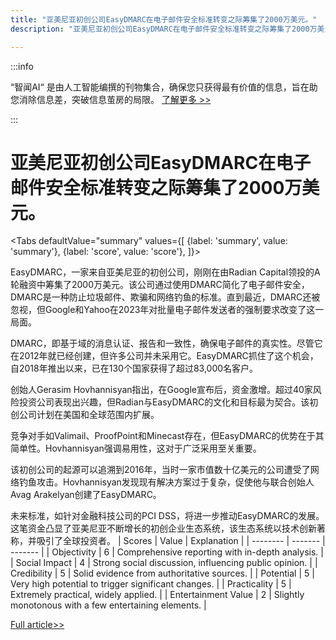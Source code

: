 ```yaml
---
title: "亚美尼亚初创公司EasyDMARC在电子邮件安全标准转变之际筹集了2000万美元。"
description: "亚美尼亚初创公司EasyDMARC在电子邮件安全标准转变之际筹集了2000万美元。"

---
```



:::info

“智闻AI“ 是由人工智能编撰的刊物集合，确保您只获得最有价值的信息，旨在助您消除信息差，突破信息茧房的局限。  [了解更多 >>](/)

:::

# 亚美尼亚初创公司EasyDMARC在电子邮件安全标准转变之际筹集了2000万美元。


<Tabs
	defaultValue="summary"
	values={[
	{label: 'summary', value: 'summary'},
	{label: 'score', value: 'score'},
]}>
<TabItem value="summary">


EasyDMARC，一家来自亚美尼亚的初创公司，刚刚在由Radian Capital领投的A轮融资中筹集了2000万美元。该公司通过使用DMARC简化了电子邮件安全，DMARC是一种防止垃圾邮件、欺骗和网络钓鱼的标准。直到最近，DMARC还被忽视，但Google和Yahoo在2023年对批量电子邮件发送者的强制要求改变了这一局面。

DMARC，即基于域的消息认证、报告和一致性，确保电子邮件的真实性。尽管它在2012年就已经创建，但许多公司并未采用它。EasyDMARC抓住了这个机会，自2018年推出以来，已在130个国家获得了超过83,000名客户。

创始人Gerasim Hovhannisyan指出，在Google宣布后，资金激增。超过40家风险投资公司表现出兴趣，但Radian与EasyDMARC的文化和目标最为契合。该初创公司计划在美国和全球范围内扩展。

竞争对手如Valimail、ProofPoint和Minecast存在，但EasyDMARC的优势在于其简单性。Hovhannisyan强调易用性，这对于广泛采用至关重要。

该初创公司的起源可以追溯到2016年，当时一家市值数十亿美元的公司遭受了网络钓鱼攻击。Hovhannisyan发现现有解决方案过于复杂，促使他与联合创始人Avag Arakelyan创建了EasyDMARC。

未来标准，如针对金融科技公司的PCI DSS，将进一步推动EasyDMARC的发展。这笔资金凸显了亚美尼亚不断增长的初创企业生态系统，该生态系统以技术创新著称，并吸引了全球投资者。
</TabItem>
<TabItem value="score">
	| Scores     | Value   | Explanation |
	| -------- | ------- | ------- |
	| Objectivity  | 6    | Comprehensive reporting with in-depth analysis.    |
	| Social Impact | 4     | Strong social discussion, influencing public opinion.    |
	| Credibility    | 5    | Solid evidence from authoritative sources.    |
	| Potential    | 5    | Very high potential to trigger significant changes.    |
	| Practicality    | 5    | Extremely practical, widely applied.    |
	| Entertainment Value    | 2    | Slightly monotonous with a few entertaining elements.    |
</TabItem>
</Tabs>

[Full article>>](https://techcrunch.com/2024/09/17/how-google-and-yahoos-shift-to-stricter-email-standards-proved-a-windfall-for-this-armenian-startup/)
